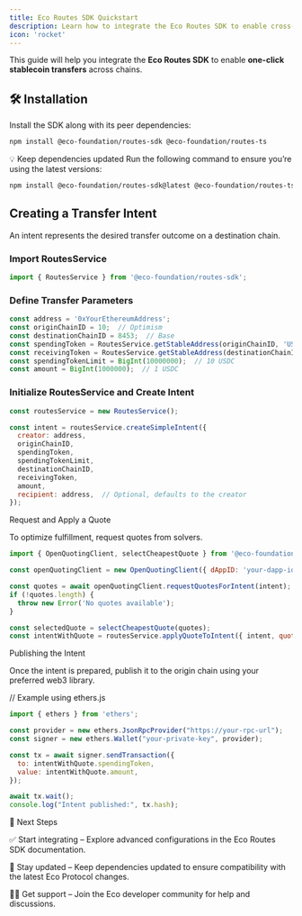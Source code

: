```yaml
---
title: Eco Routes SDK Quickstart
description: Learn how to integrate the Eco Routes SDK to enable cross-chain stablecoin transfers.
icon: 'rocket'
---
```


This guide will help you integrate the **Eco Routes SDK** to enable **one-click stablecoin transfers** across chains.

## 🛠️ Installation

Install the SDK along with its peer dependencies:

```bash
npm install @eco-foundation/routes-sdk @eco-foundation/routes-ts
```

💡 Keep dependencies updated
Run the following command to ensure you’re using the latest versions:
```bash
npm install @eco-foundation/routes-sdk@latest @eco-foundation/routes-ts@latest
```
## Creating a Transfer Intent

An intent represents the desired transfer outcome on a destination chain.

### Import RoutesService
```javascript
import { RoutesService } from '@eco-foundation/routes-sdk';
```
### Define Transfer Parameters
```javascript
const address = '0xYourEthereumAddress';
const originChainID = 10;  // Optimism
const destinationChainID = 8453;  // Base
const spendingToken = RoutesService.getStableAddress(originChainID, 'USDC');
const receivingToken = RoutesService.getStableAddress(destinationChainID, 'USDC');
const spendingTokenLimit = BigInt(10000000);  // 10 USDC
const amount = BigInt(1000000);  // 1 USDC
```
### Initialize RoutesService and Create Intent
```javascript
const routesService = new RoutesService();

const intent = routesService.createSimpleIntent({
  creator: address,
  originChainID,
  spendingToken,
  spendingTokenLimit,
  destinationChainID,
  receivingToken,
  amount,
  recipient: address,  // Optional, defaults to the creator
});
```
Request and Apply a Quote

To optimize fulfillment, request quotes from solvers.
```javascript
import { OpenQuotingClient, selectCheapestQuote } from '@eco-foundation/routes-sdk';

const openQuotingClient = new OpenQuotingClient({ dAppID: 'your-dapp-id' });

const quotes = await openQuotingClient.requestQuotesForIntent(intent);
if (!quotes.length) {
  throw new Error('No quotes available');
}

const selectedQuote = selectCheapestQuote(quotes);
const intentWithQuote = routesService.applyQuoteToIntent({ intent, quote: selectedQuote });
```

Publishing the Intent

Once the intent is prepared, publish it to the origin chain using your preferred web3 library.

// Example using ethers.js
```javascript
import { ethers } from 'ethers';

const provider = new ethers.JsonRpcProvider("https://your-rpc-url");
const signer = new ethers.Wallet("your-private-key", provider);

const tx = await signer.sendTransaction({
  to: intentWithQuote.spendingToken,
  value: intentWithQuote.amount,
});

await tx.wait();
console.log("Intent published:", tx.hash);
```
🎯 Next Steps

✅ Start integrating – Explore advanced configurations in the Eco Routes SDK documentation.

🔄 Stay updated – Keep dependencies updated to ensure compatibility with the latest Eco Protocol changes.

👨‍💻 Get support – Join the Eco developer community for help and discussions.
